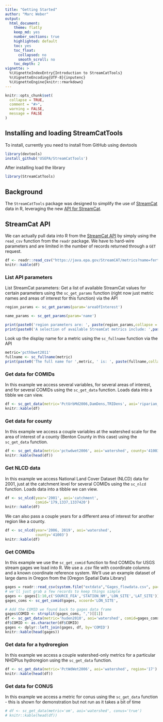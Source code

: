 ```yaml
---
title: "Getting Started"
author: "Marc Weber"
output: 
  html_document:
    theme: flatly
    keep_md: yes
    number_sections: true
    highlighted: default 
    toc: yes
    toc_float:
      collapsed: no
      smooth_scroll: no
    toc_depth: 2
vignette: >
  %\VignetteIndexEntry{Introduction to StreamCatTools}
  %\VignetteEncoding{UTF-8}{inputenc}
  %\VignetteEngine{knitr::rmarkdown}
---
```


```r
knitr::opts_chunk$set(
  collapse = TRUE,
  comment = "#>", 
  warning = FALSE, 
  message = FALSE
)
```

## Installing and loading StreamCatTools
To install, currently you need to install from GitHub using devtools
```r
library(devtools)
install_github('USEPA/StreamCatTools')
```

After installing load the library
```r
library(StreamCatTools)
```

## Background
The `StreamCatTools` package was designed to simplify the use of [StreamCat](https://www.epa.gov/national-aquatic-resource-surveys/streamcat-dataset) data in R, leveraging the new [API for StreamCat](https://intranet.ord.epa.gov/sswr/streamcat-web-tools). 

## StreamCat API
We can actually pull data into R from the [StreamCat API](https://java.epa.gov/StreamCAT/metrics/about.jsp) by simply using the `read_csv` function from the `readr` package.  We have to hard-wire parameters and are limited in the number of records returned through a `GET` request.
```r
df <- readr::read_csv("https://java.epa.gov/StreamCAT/metrics?name=fert&areaOfInterest=catchment&comid=179", show_col_types = FALSE)
knitr::kable(df)
```

### List API parameters
List StreamCat parameters: Get a list of available StreamCat values for certain parameters using the `sc_get_params` function (right now just metric names and areas of interest for this function) via the API
```r
region_params <- sc_get_params(param='areaOfInterest')

name_params <- sc_get_params(param='name')

print(paste0('region parameters are: ', paste(region_params,collapse = ', ')))
print(paste0('A selection of available StreamCat metrics include: ',paste(name_params[1:10],collapse = ', ')))
```

Look up the display name for a metric using the `sc_fullname` function via the API
```r
metric='pcthbwet2011'
fullname <- sc_fullname(metric)
print(paste0('The full name for ',metric, ' is: ', paste(fullname,collapse = ', ')))
```

### Get data for COMIDs
In this example we access several variables, for several areas of interest, and for several COMIDs using the `sc_get_data` function.  Loads data into a tibble we can view.
```r
df <- sc_get_data(metric='PctUrbMd2006,DamDens,TRIDens', aoi='riparian_catchment,catchment,watershed', comid='179,1337,1337420')
knitr::kable(df)
```

### Get data for county
In this example we access a couple variables at the watershed scale for the area of interest of a county (Benton County in this case) using the `sc_get_data` function. 
```r
df <- sc_get_data(metric='pctwdwet2006', aoi='watershed', county='41003')
knitr::kable(head(df))
```

### Get NLCD data
In this example we access National Land Cover Dataset (NLCD) data for 2001, just at the catchment level for several COMIDs using the `sc_nlcd` function.  Loads data into a tibble we can view.
```r
df <- sc_nlcd(year='2001', aoi='catchment',
              comid='179,1337,1337420')
knitr::kable(df)
```

We can also pass a couple years for a different area of interest for another region like a county.
```r
df <- sc_nlcd(year='2006, 2019', aoi='watershed',
              county='41003')
knitr::kable(df)
```
### Get COMIDs
In this example we use the `sc_get_comid` function to find COMIDs for USGS stream gages we load into R. We use a .csv file with coordinate columns and a known coordinate reference system.  We'll use an example dataset of large dams in Oregon from the [Oregon Spatial Data Library]
```r
gages = readr::read_csv(system.file("extdata","Gages_flowdata.csv", package = "StreamCatTools"),show_col_types = FALSE)
# we'll just grab a few records to keep things simple
gages <- gages[1:10,c('SOURCE_FEA','STATION_NM','LON_SITE','LAT_SITE')]
gages_coms <- sc_get_comid(gages, xcoord='LON_SITE',                   ycoord='LAT_SITE', crsys=4269)

# Add the COMID we found back to gages data frame
gages$COMID <- strsplit(gages_coms, ",")[[1]]
df <- sc_get_data(metric='huden2010', aoi='watershed', comid=gages_coms)
df$COMID <- as.character(df$COMID)
gages <- dplyr::left_join(gages, df, by='COMID')
knitr::kable(head(gages))
```

### Get data for a hydroregion
In this example we access a couple watershed-only metrics for a particular NHDPlus hydroregion using the `sc_get_data` function.
```r
df <- sc_get_data(metric='PctWdWet2006', aoi='watershed', region='17')
knitr::kable(head(df))
```

### Get data for CONUS
In this example we access a metric for conus using the `sc_get_data` function - this is shown for demonstration but not run as it takes a bit of time
```r
# df <- sc_get_data(metric='om', aoi='watershed', conus='true')
# knitr::kable(head(df))
```

